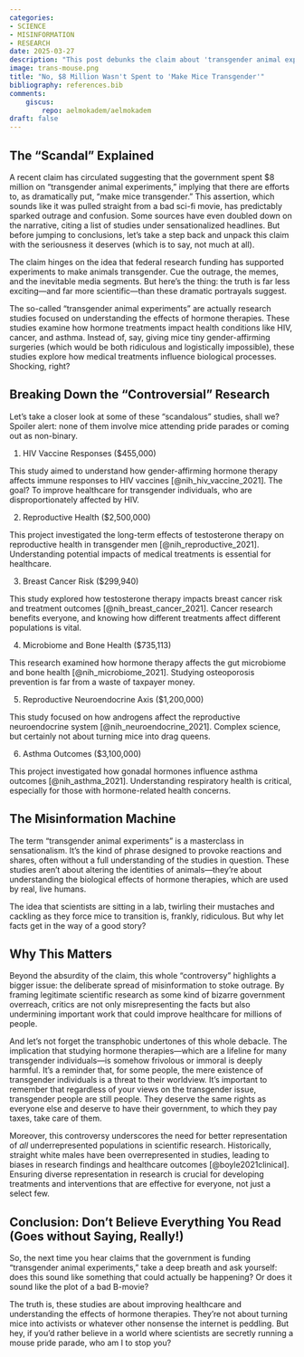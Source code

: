 ```yaml
---
categories:
- SCIENCE
- MISINFORMATION
- RESEARCH
date: 2025-03-27
description: "This post debunks the claim about 'transgender animal experiments,' clarifying that the research focuses on hormone therapies for conditions like HIV and cancer. It critiques sensationalism and encourages readers to question outrageous headlines and appreciate the value of scientific research."
image: trans-mouse.png
title: "No, $8 Million Wasn't Spent to 'Make Mice Transgender'"
bibliography: references.bib
comments:
    giscus:
        repo: aelmokadem/aelmokadem
draft: false
---
```


## The "Scandal" Explained

A recent claim has circulated suggesting that the government spent $8 million on "transgender animal experiments," implying that there are efforts to, as dramatically put, "make mice transgender." This assertion, which sounds like it was pulled straight from a bad sci-fi movie, has predictably sparked outrage and confusion. Some sources have even doubled down on the narrative, citing a list of studies under sensationalized headlines. But before jumping to conclusions, let’s take a step back and unpack this claim with the seriousness it deserves (which is to say, not much at all).

The claim hinges on the idea that federal research funding has supported experiments to make animals transgender. Cue the outrage, the memes, and the inevitable media segments. But here’s the thing: the truth is far less exciting---and far more scientific---than these dramatic portrayals suggest.

The so-called "transgender animal experiments" are actually research studies focused on understanding the effects of hormone therapies. These studies examine how hormone treatments impact health conditions like HIV, cancer, and asthma. Instead of, say, giving mice tiny gender-affirming surgeries (which would be both ridiculous and logistically impossible), these studies explore how medical treatments influence biological processes. Shocking, right?

## Breaking Down the "Controversial" Research

Let’s take a closer look at some of these "scandalous" studies, shall we? Spoiler alert: none of them involve mice attending pride parades or coming out as non-binary.

1. HIV Vaccine Responses ($455,000)

This study aimed to understand how gender-affirming hormone therapy affects immune responses to HIV vaccines [@nih_hiv_vaccine_2021]. The goal? To improve healthcare for transgender individuals, who are disproportionately affected by HIV.

2. Reproductive Health ($2,500,000)

This project investigated the long-term effects of testosterone therapy on reproductive health in transgender men [@nih_reproductive_2021]. Understanding potential impacts of medical treatments is essential for healthcare.

3. Breast Cancer Risk ($299,940)

This study explored how testosterone therapy impacts breast cancer risk and treatment outcomes [@nih_breast_cancer_2021]. Cancer research benefits everyone, and knowing how different treatments affect different populations is vital.

4. Microbiome and Bone Health ($735,113)

This research examined how hormone therapy affects the gut microbiome and bone health [@nih_microbiome_2021]. Studying osteoporosis prevention is far from a waste of taxpayer money.

5. Reproductive Neuroendocrine Axis ($1,200,000)

This study focused on how androgens affect the reproductive neuroendocrine system [@nih_neuroendocrine_2021]. Complex science, but certainly not about turning mice into drag queens.

6. Asthma Outcomes ($3,100,000)

This project investigated how gonadal hormones influence asthma outcomes [@nih_asthma_2021]. Understanding respiratory health is critical, especially for those with hormone-related health concerns.

## The Misinformation Machine

The term "transgender animal experiments" is a masterclass in sensationalism. It’s the kind of phrase designed to provoke reactions and shares, often without a full understanding of the studies in question. These studies aren’t about altering the identities of animals---they’re about understanding the biological effects of hormone therapies, which are used by real, live humans.

The idea that scientists are sitting in a lab, twirling their mustaches and cackling as they force mice to transition is, frankly, ridiculous. But why let facts get in the way of a good story?

## Why This Matters

Beyond the absurdity of the claim, this whole "controversy" highlights a bigger issue: the deliberate spread of misinformation to stoke outrage. By framing legitimate scientific research as some kind of bizarre government overreach, critics are not only misrepresenting the facts but also undermining important work that could improve healthcare for millions of people.

And let’s not forget the transphobic undertones of this whole debacle. The implication that studying hormone therapies---which are a lifeline for many transgender individuals---is somehow frivolous or immoral is deeply harmful. It’s a reminder that, for some people, the mere existence of transgender individuals is a threat to their worldview. It's important to remember that regardless of your views on the transgender issue, transgender people are still people. They deserve the same rights as everyone else and deserve to have their government, to which they pay taxes, take care of them.

Moreover, this controversy underscores the need for better representation of *all* underrepresented populations in scientific research. Historically, straight white males have been overrepresented in studies, leading to biases in research findings and healthcare outcomes [@boyle2021clinical]. Ensuring diverse representation in research is crucial for developing treatments and interventions that are effective for everyone, not just a select few.

## Conclusion: Don’t Believe Everything You Read (Goes without Saying, Really!)

So, the next time you hear claims that the government is funding "transgender animal experiments," take a deep breath and ask yourself: does this sound like something that could actually be happening? Or does it sound like the plot of a bad B-movie?

The truth is, these studies are about improving healthcare and understanding the effects of hormone therapies. They’re not about turning mice into activists or whatever other nonsense the internet is peddling. But hey, if you’d rather believe in a world where scientists are secretly running a mouse pride parade, who am I to stop you?




